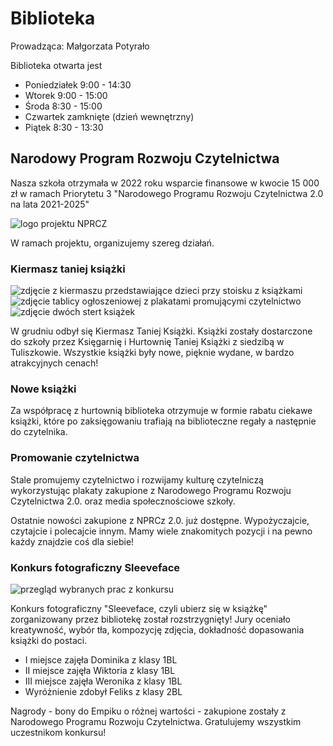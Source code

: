 # Biblioteka

Prowadząca: Małgorzata Potyrało

Biblioteka otwarta jest

- Poniedziałek 9:00 - 14:30
- Wtorek 9:00 - 15:00
- Środa 8:30 - 15:00
- Czwartek zamknięte (dzień wewnętrzny)
- Piątek 8:30 - 13:30

## Narodowy Program Rozwoju Czytelnictwa

Nasza szkoła otrzymała w 2022 roku wsparcie finansowe w kwocie 15 000 zł w
ramach Priorytetu 3 "Narodowego Programu Rozwoju Czytelnictwa 2.0 na lata
2021-2025"

![logo projektu NPRCZ](/img/biblioteka/NPRCZ.webp)

W ramach projektu, organizujemy szereg działań.

### Kiermasz taniej książki

![zdjęcie z kiermaszu przedstawiające dzieci przy stoisku z książkami](/img/biblioteka/kiermasz.jpg)
![zdjęcie tablicy ogłoszeniowej z plakatami promującymi czytelnictwo](/img/biblioteka/kiermasz-2.webp)
![zdjęcie dwóch stert książek](/img/biblioteka/kiermasz-3.webp)

W grudniu odbył się Kiermasz Taniej Książki. Książki zostały dostarczone do
szkoły przez Księgarnię i Hurtownię Taniej Książki z siedzibą w Tuliszkowie.
Wszystkie książki były nowe, pięknie wydane, w bardzo atrakcyjnych cenach!

### Nowe książki

Za współpracę z hurtownią biblioteka otrzymuje w formie rabatu ciekawe książki,
które po zaksięgowaniu trafiają na biblioteczne regały a następnie do
czytelnika.

### Promowanie czytelnictwa

Stale promujemy czytelnictwo i rozwijamy kulturę czytelniczą wykorzystując
plakaty zakupione z Narodowego Programu Rozwoju Czytelnictwa 2.0. oraz media
społecznościowe szkoły.

Ostatnie nowości zakupione z NPRCz 2.0. już dostępne. Wypożyczajcie, czytajcie i
polecajcie innym. Mamy wiele znakomitych pozycji i na pewno każdy znajdzie coś
dla siebie!

### Konkurs fotograficzny Sleeveface

![przegląd wybranych prac z konkursu](/img/biblioteka/sleeve-face.webp)

Konkurs fotograficzny "Sleeveface, czyli ubierz się w książkę" zorganizowany
przez bibliotekę został rozstrzygnięty! Jury oceniało kreatywność, wybór tła,
kompozycję zdjęcia, dokładność dopasowania książki do postaci.

- I miejsce zajęła Dominika z klasy 1BL
- II miejsce zajęła Wiktoria z klasy 1BL
- III miejsce zajęła Weronika z klasy 1BL
- Wyróżnienie zdobył Feliks z klasy 2BL

Nagrody - bony do Empiku o różnej wartości - zakupione zostały z Narodowego
Programu Rozwoju Czytelnictwa. Gratulujemy wszystkim uczestnikom konkursu!
